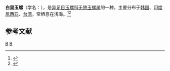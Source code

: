 {{Speciesbox 
| taxon = Polinices sebae
| binomial_authority = (Recluz, 1844)
}}
'''白鼠玉螺'''（学名：''{{lang|la|'''Polinices sebae'''}}''），是[[异足目|异足目]][[玉螺科|玉螺科]][[无脐玉螺属|无脐玉螺属]]的一种。主要分布于[[韩国|韩国]]、[[印度尼西亚|印度尼西亚]]、[[台湾|台湾]]，常栖息在浅海。<ref>{{cite web|url=http://shell.sinica.edu.tw/chinese/shellbase_detail.php?science_no=653|title=国际贝库：白鼠玉螺|publisher=台湾贝类资料库|accessdate=2009-08-11|archive-date=2016-03-04|archive-url=https://web.archive.org/web/20160304090603/http://shell.sinica.edu.tw/chinese/shellbase_detail.php?science_no=653|dead-url=no}}</ref><ref>{{Cite web |url=https://books.google.com.tw/books?id=PXE3R5l5_wcC&q=%E7%99%BD%E9%BC%A0%E7%8E%89%E8%9E%BA&dq=%E7%99%BD%E9%BC%A0%E7%8E%89%E8%9E%BA&hl=zh-TW&sa=X&ved=2ahUKEwiQ16T34czyAhWtxIsBHWWpBDcQ6AEwAHoECAgQAg |title=台灣貝類文獻導讀: 《貝友》 |access-date=2021-08-25 |archive-date=2021-08-25 |archive-url=https://web.archive.org/web/20210825180910/https://books.google.com.tw/books?id=PXE3R5l5_wcC&q=%E7%99%BD%E9%BC%A0%E7%8E%89%E8%9E%BA&dq=%E7%99%BD%E9%BC%A0%E7%8E%89%E8%9E%BA&hl=zh-TW&sa=X&ved=2ahUKEwiQ16T34czyAhWtxIsBHWWpBDcQ6AEwAHoECAgQAg |dead-url=no }}</ref>

== 参考文献 ==
{{reflist|2}}
{{Taxonbar|from=Q15233816}}

[[Category:乳玉螺屬|B]]
[[Category:_1844年描述的动物|B]]